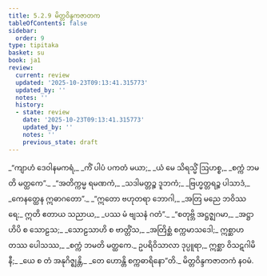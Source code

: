 ```yaml
---
title: 5.2.9 မိတ္တဝိန္ဒကဇာတက
tableOfContents: false
sidebar:
  order: 9
type: tipitaka
basket: su
book: ja1
review:
  current: review
  updated: '2025-10-23T09:13:41.315773'
  updated_by: ''
  notes: ''
  history:
  - state: review
    date: '2025-10-23T09:13:41.315773'
    updated_by: ''
    notes: ''
    previous_state: draft
---
```



<ReviewStatus review={frontmatter.review} showDetails={true} />

<HypothesisAnnotation frontmatter={frontmatter} />

<DynamicBreadcrumb />

<Division number="100" book="ja1" e="ch" v="22" p="132">

<Paragraph number="1265" type="verses" book="ja1">
_“ကျာဟံ ဒေဝါနမကရံ,_  
_ကိံ ပါပံ ပကတံ မယာ;_  
_ယံ မေ သိရသ္မိံ ဩဟစ္စ,_  
_စက္ကံ ဘမတိ မတ္ထကေ”._  

</Paragraph>

</Division>
<Division number="101" book="ja1" e="ch" v="22" p="132">

<Paragraph number="1266" type="verses" book="ja1">
_“အတိက္ကမ္မ ရမဏကံ,_  
_သဒါမတ္တဉ္စ ဒူဘကံ;_  
_ဗြဟ္မတ္တရဉ္စ ပါသာဒံ,_  
_ကေနတ္ထေန ဣဓာဂတော”._  

</Paragraph>

</Division>
<Division number="102" book="ja1" e="ch" v="22" p="132">

<Paragraph number="1267" type="verses" book="ja1">
_“ဣတော ဗဟုတရာ ဘောဂါ,_  
_အတြ မညေ ဘဝိဿရေ;_  
ဣတိ ဧတာယ သညာယ,_  
_ပဿ မံ ဗျသနံ ဂတံ”._  

</Paragraph>

</Division>
<Division number="103" book="ja1" e="ch" v="22" p="132">

<Paragraph number="1268" type="verses" book="ja1">
_“စတုဗ္ဘိ အဋ္ဌဇ္ဈဂမာ,_  
_အဋ္ဌာဟိပိ စ သောဠသ;_  
_သောဠသာဟိ စ ဗာတ္တိံသ,_  
_အတြိစ္ဆံ စက္ကမာသဒေါ;_  
ဣစ္ဆာဟတဿ ပေါသဿ,_  
_စက္ကံ ဘမတိ မတ္ထကေ._  

</Paragraph>

</Division>
<Division number="104" book="ja1" e="ch" v="22" p="132">

<Paragraph number="1269" book="ja1">
ဥပရိဝိသာလာ ဒုပ္ပူရာ,_  
ဣစ္ဆာ ဝိသဋဂါမိနီ;_  
_ယေ စ တံ အနုဂိဇ္ဈန္တိ,_  
_တေ ဟောန္တိ စက္ကဓာရိနော”တိ._  


</Paragraph>
</Division>

<Paragraph number="1270" type="center" book="ja1">
မိတ္တဝိန္ဒကဇာတကံ နဝမံ.
</Paragraph>